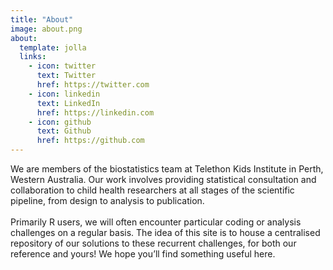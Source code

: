 ```yaml
---
title: "About"
image: about.png
about:
  template: jolla
  links:
    - icon: twitter
      text: Twitter
      href: https://twitter.com
    - icon: linkedin
      text: LinkedIn
      href: https://linkedin.com
    - icon: github
      text: Github
      href: https://github.com
---
```


We are members of the biostatistics team at Telethon Kids Institute in Perth, Western Australia. Our work involves providing statistical consultation and collaboration to child health researchers at all stages of the scientific pipeline, from design to analysis to publication. \
\
Primarily R users, we will often encounter particular coding or analysis challenges on a regular basis. The idea of this site is to house a centralised repository of our solutions to these recurrent challenges, for both our reference and yours! We hope you'll find something useful here.
